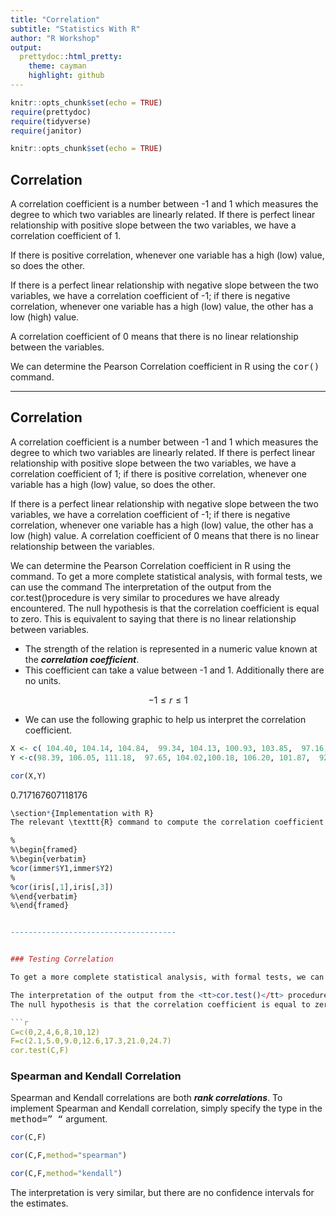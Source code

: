 ```yaml
---
title: "Correlation"
subtitle: "Statistics With R"
author: "R Workshop"
output:
  prettydoc::html_pretty:
    theme: cayman
    highlight: github
---
```


```r
knitr::opts_chunk$set(echo = TRUE)
require(prettydoc)
require(tidyverse)
require(janitor)
```


```r
knitr::opts_chunk$set(echo = TRUE)
```
## Correlation

A correlation coefficient is a number between -1 and 1 which measures the degree to which two variables are linearly related. 
If there is perfect linear relationship with positive slope between the two variables, we have a correlation coefficient of 1.

If there is positive correlation, whenever one variable has a high (low) value, so does the other.

If there is a perfect linear relationship with negative slope between the two variables, we have a correlation coefficient of -1; if there is negative correlation, whenever one variable has a high (low) value, the other has a low (high) value.

A correlation coefficient of 0 means that there is no linear relationship between the variables.

We can determine the Pearson Correlation coefficient in R using the <tt>cor()</tt> command.


-------------------------------------




## Correlation



A correlation coefficient is a number between -1 and 1 which measures the degree to which two variables are linearly related. If there is perfect linear relationship with positive slope between the two variables, we have a correlation coefficient of 1; if there is positive correlation, whenever one variable has a high (low) value, so does the other.

If there is a perfect linear relationship with negative slope between the two variables, we have a correlation coefficient of -1; if there is negative correlation, whenever one variable has a high (low) value, the other has a low (high) value.
A correlation coefficient of 0 means that there is no linear relationship between the variables.

We can determine the Pearson Correlation coefficient in R using the \texttt{cor()} command.
To get a more complete statistical analysis, with formal tests, we can use the command \texttt{cor.test()}
The interpretation of the output from the cor.test()procedure is very similar to procedures we have already encountered. The null hypothesis is that the correlation coefficient is equal to zero. This is equivalent to saying that there is no linear relationship between variables.





*  The strength of the relation is represented in a numeric value known at the ***correlation coefficient***. 
*  This coefficient can take a value between -1 and 1. Additionally there are no units.

$$ -1 \leq r \leq 1$$

*  We can use the following graphic to help us interpret the correlation coefficient.



```R
X <- c( 104.40, 104.14, 104.84,  99.34, 104.13, 100.93, 103.85,  97.16,  96.18, 101.42)
Y <-c(98.39, 106.05, 111.18,  97.65, 104.02,100.18, 106.20, 101.87,  92.49, 101.41)

cor(X,Y)


```


0.717167607118176



```R
\section*{Implementation with R}
The relevant \texttt{R} command to compute the correlation coefficient estimate is simply \texttt{\textbf{cor()}}.

%
%\begin{framed}
%\begin{verbatim}
%cor(immer$Y1,immer$Y2)
%
%cor(iris[,1],iris[,3])
%\end{verbatim}
%\end{framed}


-------------------------------------


### Testing Correlation

To get a more complete statistical analysis, with formal tests, we can use the command <tt>cor.test()</tt>

The interpretation of the output from the <tt>cor.test()</tt> procedure is very similar to procedures we have already encountered. 
The null hypothesis is that the correlation coefficient is equal to zero. This is equivalent to saying that there is no linear relationship between variables.

```r
C=c(0,2,4,6,8,10,12) 
F=c(2.1,5.0,9.0,12.6,17.3,21.0,24.7)
cor.test(C,F)
```

### Spearman and Kendall Correlation

Spearman and Kendall correlations are both ***rank correlations***. 
To implement Spearman and Kendall correlation, simply specify the type in the <tt>method=" "</tt> argument.

```r
cor(C,F)

```

```r
cor(C,F,method="spearman")
```

```r
cor(C,F,method="kendall")

```

The interpretation is very similar, but there are no confidence intervals for the estimates.
